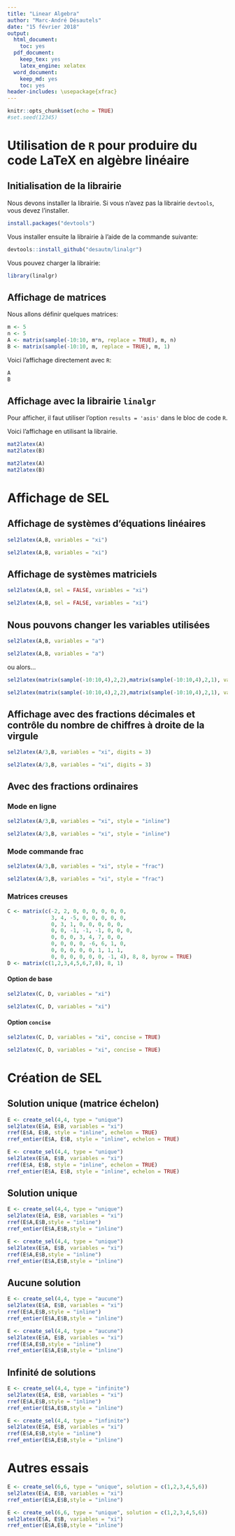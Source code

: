 ```yaml
---
title: "Linear Algebra"
author: "Marc-André Désautels"
date: "15 février 2018"
output:
  html_document:
    toc: yes
  pdf_document:
    keep_tex: yes
    latex_engine: xelatex
  word_document:
    keep_md: yes
    toc: yes
header-includes: \usepackage{xfrac}
---
```


```r
knitr::opts_chunk$set(echo = TRUE)
#set.seed(12345)
```

# Utilisation de `R` pour produire du code LaTeX en algèbre linéaire

## Initialisation de la librairie

Nous devons installer la librairie. Si vous n'avez pas la librairie `devtools`, vous devez l'installer.

```r
install.packages("devtools")
```

Vous installer ensuite la librairie à l'aide de la commande suivante:
```r
devtools::install_github("desautm/linalgr")
```

Vous pouvez charger la librairie:
```r
library(linalgr)
```

## Affichage de matrices

Nous allons définir quelques matrices:
```r
m <- 5
n <- 5
A <- matrix(sample(-10:10, m*n, replace = TRUE), m, n)
B <- matrix(sample(-10:10, m, replace = TRUE), m, 1)
```

Voici l'affichage directement avec `R`:
```r
A
B
```

## Affichage avec la librairie `linalgr`

Pour afficher, il faut utiliser l'option `results = 'asis'` dans le bloc de code `R`.

Voici l'affichage en utilisant la librairie. 
```r
mat2latex(A)
mat2latex(B)
```

```r
mat2latex(A)
mat2latex(B)
```

# Affichage de SEL

## Affichage de systèmes d'équations linéaires

```r
sel2latex(A,B, variables = "xi")
```

```r
sel2latex(A,B, variables = "xi")
```

## Affichage de systèmes matriciels

```r
sel2latex(A,B, sel = FALSE, variables = "xi")
```

```r
sel2latex(A,B, sel = FALSE, variables = "xi")
```

## Nous pouvons changer les variables utilisées

```r
sel2latex(A,B, variables = "a")
```

```r
sel2latex(A,B, variables = "a")
```

ou alors...

```r
sel2latex(matrix(sample(-10:10,4),2,2),matrix(sample(-10:10,4),2,1), variables = "x")
```

```r
sel2latex(matrix(sample(-10:10,4),2,2),matrix(sample(-10:10,4),2,1), variables = "x")
```

## Affichage avec des fractions décimales et contrôle du nombre de chiffres à droite de la virgule

```r
sel2latex(A/3,B, variables = "xi", digits = 3)
```

```r
sel2latex(A/3,B, variables = "xi", digits = 3)
```

## Avec des fractions ordinaires

### Mode en ligne

```r
sel2latex(A/3,B, variables = "xi", style = "inline")
```

```r
sel2latex(A/3,B, variables = "xi", style = "inline")
```

### Mode commande frac

```r
sel2latex(A/3,B, variables = "xi", style = "frac")
```

```r
sel2latex(A/3,B, variables = "xi", style = "frac")
```

### Matrices creuses

```r
C <- matrix(c(-2, 2, 0, 0, 0, 0, 0, 0,
              3, 4, -5, 0, 0, 0, 0, 0,
              0, 3, 1, 0, 0, 0, 0, 0,
              0, 0, -1, -1, -1, 0, 0, 0,
              0, 0, 0, 3, 4, 7, 0, 0,
              0, 0, 0, 0, -6, 6, 1, 0,
              0, 0, 0, 0, 0, 1, 1, 1,
              0, 0, 0, 0, 0, 0, -1, 4), 8, 8, byrow = TRUE)
D <- matrix(c(1,2,3,4,5,6,7,8), 8, 1)
```

#### Option de base

```r
sel2latex(C, D, variables = "xi")
```

```r
sel2latex(C, D, variables = "xi")
```

#### Option `concise`

```r
sel2latex(C, D, variables = "xi", concise = TRUE)
```

```r
sel2latex(C, D, variables = "xi", concise = TRUE)
```

# Création de SEL

## Solution unique (matrice échelon)

```r
E <- create_sel(4,4, type = "unique")
sel2latex(E$A, E$B, variables = "xi")
rref(E$A, E$B, style = "inline", echelon = TRUE)
rref_entier(E$A, E$B, style = "inline", echelon = TRUE)
```

```r
E <- create_sel(4,4, type = "unique")
sel2latex(E$A, E$B, variables = "xi")
rref(E$A, E$B, style = "inline", echelon = TRUE)
rref_entier(E$A, E$B, style = "inline", echelon = TRUE)
```

## Solution unique

```r
E <- create_sel(4,4, type = "unique")
sel2latex(E$A, E$B, variables = "xi")
rref(E$A,E$B,style = "inline")
rref_entier(E$A,E$B,style = "inline")
```

```r
E <- create_sel(4,4, type = "unique")
sel2latex(E$A, E$B, variables = "xi")
rref(E$A,E$B,style = "inline")
rref_entier(E$A,E$B,style = "inline")
```

## Aucune solution

```r
E <- create_sel(4,4, type = "aucune")
sel2latex(E$A, E$B, variables = "xi")
rref(E$A,E$B,style = "inline")
rref_entier(E$A,E$B,style = "inline")
```

```r
E <- create_sel(4,4, type = "aucune")
sel2latex(E$A, E$B, variables = "xi")
rref(E$A,E$B,style = "inline")
rref_entier(E$A,E$B,style = "inline")
```

## Infinité de solutions

```r
E <- create_sel(4,4, type = "infinite")
sel2latex(E$A, E$B, variables = "xi")
rref(E$A,E$B,style = "inline")
rref_entier(E$A,E$B,style = "inline")
```

```r
E <- create_sel(4,4, type = "infinite")
sel2latex(E$A, E$B, variables = "xi")
rref(E$A,E$B,style = "inline")
rref_entier(E$A,E$B,style = "inline")
```

# Autres essais

```r
E <- create_sel(6,6, type = "unique", solution = c(1,2,3,4,5,6))
sel2latex(E$A, E$B, variables = "xi")
rref_entier(E$A,E$B,style = "inline")
```

```r
E <- create_sel(6,6, type = "unique", solution = c(1,2,3,4,5,6))
sel2latex(E$A, E$B, variables = "xi")
rref_entier(E$A,E$B,style = "inline")
```
